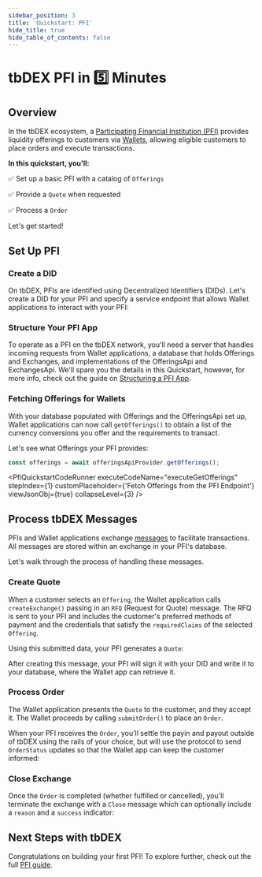```yaml
---
sidebar_position: 3
title: 'Quickstart: PFI'
hide_title: true
hide_table_of_contents: false
---
```



<QuickstartExecutionProvider>

# tbDEX PFI in 5️⃣ Minutes

## Overview

In the tbDEX ecosystem, a [Participating Financial Institution (PFI)](/docs/tbdex/pfi/overview) provides liquidity offerings to customers via [Wallets](/docs/tbdex/wallet/overview), allowing eligible customers to place orders and execute transactions.

**In this quickstart, you'll:**

✅ Set up a basic PFI with a catalog of `Offerings`

✅ Provide a `Quote` when requested

✅ Process a `Order`

Let's get started!

## Set Up PFI

### Create a DID

On tbDEX, PFIs are identified using <Web5Url to="/decentralized-identifiers/what-are-dids">Decentralized Identifiers (DIDs)</Web5Url>. Let's create a DID for your PFI and specify a service endpoint that allows Wallet applications to interact with your PFI:

<CodeSnippet snippetName="pfiOverviewCreateDid" />
<PfiQuickstartCodeRunner
  executeCodeName="executeDidCreate"
  stepIndex={0}
  customPlaceholder={'See PFI DID'}
/>

### Structure Your PFI App

To operate as a PFI on the tbDEX network, you'll need a server that handles incoming requests from Wallet applications, a database that holds Offerings and Exchanges, and implementations of the OfferingsApi and ExchangesApi. We'll spare you the details in this Quickstart, however, for more info, check out the guide on [Structuring a PFI App](/docs/tbdex/pfi/anatomy-of-a-pfi).

### Fetching Offerings for Wallets

With your database populated with Offerings and the OfferingsApi set up, Wallet applications can now call `getOfferings()` to obtain a list of the currency conversions you offer and the requirements to transact.

Let's see what Offerings your PFI provides:

```js
const offerings = await offeringsApiProvider.getOfferings();
```

<PfiQuickstartCodeRunner
  executeCodeName="executeGetOfferings"
  stepIndex={1}
  customPlaceholder={'Fetch Offerings from the PFI Endpoint'}
  viewJsonObj={true}
  collapseLevel={3}
/>

## Process tbDEX Messages

PFIs and Wallet applications exchange [messages](/docs/tbdex/message-types#messages) to facilitate transactions.
All messages are stored within an exchange in your PFI's database.

Let's walk through the process of handling these messages.

### Create Quote

When a customer selects an `Offering`, the Wallet application calls `createExchange()` passing in an `RFQ` (Request for Quote) message.
The RFQ is sent to your PFI and includes the customer's preferred methods of payment and the credentials that satisfy the `requiredClaims` of the selected `Offering`.

Using this submitted data, your PFI generates a `Quote`:

<CodeSnippet snippetName="pfiCreateQuoteJs" title="exchangeApiProvider.ts" />

After creating this message, your PFI will sign it with your DID and write it to your database, where the Wallet app can retrieve it.

<CodeSnippet snippetName="pfiSignQuoteJs" title="exchangeApiProvider.ts" />
<PfiQuickstartCodeRunner
  executeCodeName="executeGetQuote"
  stepIndex={2}
  customPlaceholder={'See the Quote'}
  viewJsonObj={true}
  collapseLevel={3}
/>

### Process Order

The Wallet application presents the `Quote` to the customer, and they accept it.
The Wallet proceeds by calling `submitOrder()` to place an `Order`.

When your PFI receives the `Order`, you'll settle the payin and payout outside of tbDEX using the rails of your choice, but will use the protocol to send `OrderStatus` updates so that the Wallet app can keep the customer informed:

<CodeSnippet snippetName="pfiOrderStatusJs" title="exchangeApiProvider.ts" />
<PfiQuickstartCodeRunner
  executeCodeName="executeGetOrderStatus"
  stepIndex={3}
  customPlaceholder={'See the OrderStatus'}
  viewJsonObj={true}
  collapseLevel={3}
/>

### Close Exchange

Once the `Order` is completed (whether fulfilled or cancelled), you'll terminate the exchange with a `Close` message which can optionally include a `reason` and a `success` indicator:

<CodeSnippet snippetName="pfiCloseOrderJs" title="exchangeApiProvider.ts" />
<PfiQuickstartCodeRunner
  executeCodeName="executeGetClose"
  stepIndex={4}
  customPlaceholder={'See the Close Message'}
  viewJsonObj={true}
  collapseLevel={3}
/>

## Next Steps with tbDEX

Congratulations on building your first PFI! To explore further, check out the full [PFI guide](/docs/tbdex/pfi/overview).

</QuickstartExecutionProvider>
